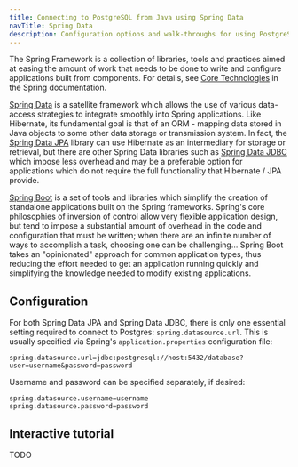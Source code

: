 ```yaml
---
title: Connecting to PostgreSQL from Java using Spring Data
navTitle: Spring Data
description: Configuration options and walk-throughs for using PostgreSQL with Spring Data and Spring Boot
---
```


The Spring Framework is a collection of libraries, tools and practices aimed at easing the amount of work that needs to be done to write and configure applications built from components. For details, see [Core Technologies](https://docs.spring.io/spring/docs/current/spring-framework-reference/core.html#beans) in the Spring documentation. 

[Spring Data](https://spring.io/projects/spring-data) is a satellite framework which allows the use of various data-access strategies to integrate smoothly into Spring applications. Like Hibernate, its fundamental goal is that of an ORM - mapping data stored in Java objects to some other data storage or transmission system. In fact, the [Spring Data JPA](https://spring.io/projects/spring-data-jdbc) library can use Hibernate as an intermediary for storage or retrieval, but there are other Spring Data libraries such as [Spring Data JDBC](https://spring.io/projects/spring-data-jdbc) which impose less overhead and may be a preferable option for applications which do not require the full functionality that Hibernate / JPA provide. 

[Spring Boot](https://spring.io/projects/spring-boot) is a set of tools and libraries which simplify the creation of standalone applications built on the Spring frameworks. Spring's core philosophies of inversion of control allow very flexible application design, but tend to impose a substantial amount of overhead in the code and configuration that must be written; when there are an infinite number of ways to accomplish a task, choosing one can be challenging... Spring Boot takes an "opinionated" approach for common application types, thus reducing the effort needed to get an application running quickly and simplifying the knowledge needed to modify existing applications. 

## Configuration

For both Spring Data JPA and Spring Data JDBC, there is only one essential setting required to connect to Postgres: `spring.datasource.url`. This is usually specified via Spring's `application.properties` configuration file:

```
spring.datasource.url=jdbc:postgresql://host:5432/database?user=username&password=password
```

Username and password can be specified separately, if desired:

```
spring.datasource.username=username
spring.datasource.password=password
```

## Interactive tutorial

TODO
